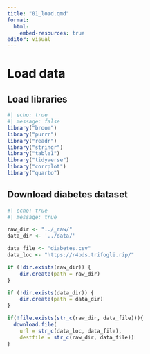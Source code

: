 ```yaml
---
title: "01_load.qmd"
format:
  html:
    embed-resources: true
editor: visual
---
```


# Load data

## Load libraries

```r
#| echo: true
#| message: false
library("broom")
library("purrr")
library("readr")
library("stringr")
library("table1")
library("tidyverse")
library("corrplot")
library("quarto")
```

## Download diabetes dataset

```r
#| echo: true
#| message: true

raw_dir <- "../_raw/"
data_dir <- '../data/'

data_file <- "diabetes.csv"
data_loc <- "https://r4bds.trifogli.rip/"

if (!dir.exists(raw_dir)) {
    dir.create(path = raw_dir)
}

if (!dir.exists(data_dir)) {
    dir.create(path = data_dir)
}

if(!file.exists(str_c(raw_dir, data_file))){
  download.file(
    url = str_c(data_loc, data_file),
    destfile = str_c(raw_dir, data_file))
}
```
